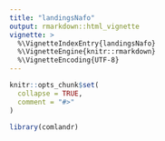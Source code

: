 ```yaml
---
title: "landingsNafo"
output: rmarkdown::html_vignette
vignette: >
  %\VignetteIndexEntry{landingsNafo}
  %\VignetteEngine{knitr::rmarkdown}
  %\VignetteEncoding{UTF-8}
---
```


```r
knitr::opts_chunk$set(
  collapse = TRUE,
  comment = "#>"
)
```

```r
library(comlandr)
```
